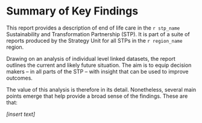# Summary of Key Findings

This report provides a description of end of life care in the `r stp_name`
Sustainability and Transformation Partnership (STP). It is part of a suite of reports produced by the
Strategy Unit for all STPs in the `r region_name` region.

Drawing on an analysis of individual level linked datasets, the report outlines the current and likely
future situation. The aim is to equip decision makers – in all parts of the STP – with insight that can
be used to improve outcomes.

The value of this analysis is therefore in its detail. Nonetheless, several main points emerge that
help provide a broad sense of the findings. These are that:

*[insert text]*
